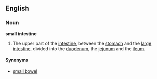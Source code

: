 {{wikipedia}}
==English==
===Noun===
'''small intestine''' 

# {{anatomy}} The upper part of the [[intestine]], between the [[stomach]] and the [[large intestine]], divided into the [[duodenum]], the [[jejunum]] and the [[ileum]]. 

====Synonyms====
*[[small bowel]]